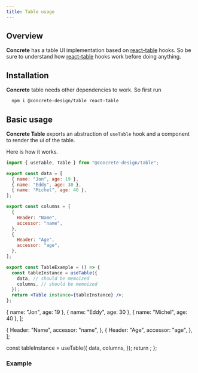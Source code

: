 ```yaml
---
title: Table usage
---
```



## Overview

**Concrete** has a table UI implementation based on [react-table](https://react-table.tanstack.com/) hooks.
So be sure to understand how [react-table](https://react-table.tanstack.com/) hooks work before doing anything.

## Installation

**Concrete** table needs other dependencies to work. So first run

```bash
  npm i @concrete-design/table react-table
```

## Basic usage

**Concrete Table** exports an abstraction of `useTable` hook and a component to render the ui of the table.

Here is how it works.

```jsx
import { useTable, Table } from "@concrete-design/table";

export const data = [
  { name: "Jon", age: 19 },
  { name: "Eddy", age: 30 },
  { name: "Michel", age: 40 },
];

export const columns = [
  {
    Header: "Name",
    accessor: "name",
  },
  {
    Header: "Age",
    accessor: "age",
  },
];

export const TableExample = () => {
  const tableInstance = useTable({
    data, // should be memoized
    columns, // should be memoized
  });
  return <Table instance={tableInstance} />;
};
```

  { name: "Jon", age: 19 },
  { name: "Eddy", age: 30 },
  { name: "Michel", age: 40 },
];

  {
    Header: "Name",
    accessor: "name",
  },
  {
    Header: "Age",
    accessor: "age",
  },
];

  const tableInstance = useTable({
    data,
    columns,
  });
  return <Table instance={tableInstance} />;
};

### Example

<DocuBackground>
  <ResetTableStyles>
    <TableExample />
  </ResetTableStyles>
</DocuBackground>
